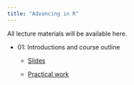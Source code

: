 ```yaml
---
title: "Advancing in R"
---
```


<script type="text/javascript" src="http://cdn.mathjax.org/mathjax/latest/MathJax.js?config=TeX-AMS-MML_HTMLorMML"></script>

All lecture materials will be available here.

- 01: Introductions and course outline
    - [Slides](Intro_02.html.html)

    - [Practical work](https://ueabio.github.io/physalia-R-course-2023/introduction-to-r-and-rstudio.html)





    
